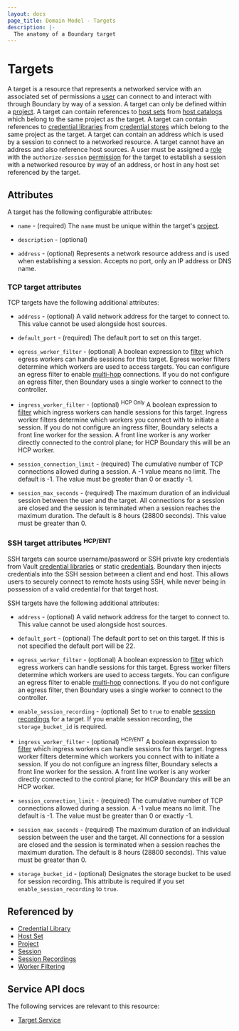 ```yaml
---
layout: docs
page_title: Domain Model - Targets
description: |-
  The anatomy of a Boundary target
---
```


# Targets

A target is a resource
that represents a networked service
with an associated set of permissions
a [user][] can connect to
and interact with
through Boundary
by way of a session.
A target can only be defined within a [project][].
A target can contain references to [host sets][] from [host catalogs][]
which belong to the same project as the target.
A target can contain references to [credential libraries][]
from [credential stores][] which belong to the same project as the target.
A target can contain an address
which is used by a session to connect to a networked resource.
A target cannot have an address and also reference host sources.
A user must be assigned a [role][] with the `authorize-session` [permission][]
for the target to
establish a session with a networked resource by way of an address,
or host in any host set referenced by the target.

## Attributes

A target has the following configurable attributes:

- `name` - (required)
  The `name` must be unique within the target's [project][].

- `description` - (optional)

- `address` - (optional)
  Represents a network resource address and is used when establishing a session.
  Accepts no port, only an IP address or DNS name.

### TCP target attributes

TCP targets have the following additional attributes:

- `address` - (optional)
  A valid network address for the target to connect to.
  This value cannot be used alongside host sources.

- `default_port` - (required)
  The default port to set on this target.

- `egress_worker_filter` - (optional)
  A boolean expression to [filter][] which egress workers can handle sessions
  for this target.
  Egress worker filters determine which workers are used to access targets.
  You can configure an egress filter to enable [multi-hop](/boundary/docs/configuration/worker/pki-worker#multi-hop-workershcp-only) connections.
  If you do not configure an egress filter, then Boundary uses a single worker to connect to the controller.

- `ingress_worker_filter` - (optional) <sup>HCP Only</sup>
  A boolean expression to [filter][] which ingress workers can handle sessions
  for this target.
  Ingress worker filters determine which workers you connect with to initiate a session.
  If you do not configure an ingress filter, Boundary selects a front line worker for the session.
  A front line worker is any worker directly connected to the control plane; for HCP Boundary this will be an HCP worker.

- `session_connection_limit` - (required)
  The cumulative number of TCP connections allowed during a session.
  A -1 value means no limit.
  The default is -1.
  The value must be greater than 0 or exactly -1.

- `session_max_seconds` - (required)
  The maximum duration of an individual session between the user and the target.
  All connections for a session are closed
  and the session is terminated
  when a session reaches the maximum duration.
  The default is 8 hours (28800 seconds).
  This value must be greater than 0.

### SSH target attributes <sup>HCP/ENT</sup>

SSH targets can source username/password or SSH private key credentials from Vault [credential libraries][] or static
[credentials][]. Boundary then injects credentials into the SSH session between a client and end host. This allows users to
securely connect to remote hosts using SSH, while never being in possession of a valid credential for that target host.

SSH targets have the following additional attributes:

- `address` - (optional)
  A valid network address for the target to connect to.
  This value cannot be used alongside host sources.

- `default_port` - (optional)
  The default port to set on this target.
  If this is not specified the default port will be 22.

- `egress_worker_filter` - (optional)
  A boolean expression to [filter][] which egress workers can handle sessions
  for this target.
  Egress worker filters determine which workers are used to access targets.
  You can configure an egress filter to enable [multi-hop](/boundary/docs/configuration/worker/pki-worker#multi-hop-workershcp-only) connections.
  If you do not configure an egress filter, then Boundary uses a single worker to connect to the controller.

- `enable_session_recording` - (optional)
  Set to `true` to enable [session recordings][] for a target.
  If you enable session recording, the `storage_bucket_id` is required.

- `ingress_worker_filter` - (optional) <sup>HCP/ENT</sup>
  A boolean expression to [filter][] which ingress workers can handle sessions
  for this target.
  Ingress worker filters determine which workers you connect with to initiate a session.
  If you do not configure an ingress filter, Boundary selects a front line worker for the session.
  A front line worker is any worker directly connected to the control plane; for HCP Boundary this will be an HCP worker.

- `session_connection_limit` - (required)
  The cumulative number of TCP connections allowed during a session.
  A -1 value means no limit.
  The default is -1.
  The value must be greater than 0 or exactly -1.

- `session_max_seconds` - (required)
  The maximum duration of an individual session between the user and the target.
  All connections for a session are closed
  and the session is terminated
  when a session reaches the maximum duration.
  The default is 8 hours (28800 seconds).
  This value must be greater than 0.

- `storage_bucket_id` - (optional)
  Designates the storage bucket to be used for session recording.
  This attribute is required if you set `enable_session_recording` to `true`.

## Referenced by

- [Credential Library][]
- [Host Set][]
- [Project][]
- [Session][]
- [Session Recordings][]
- [Worker Filtering][]

[credentials]: /boundary/docs/concepts/domain-model/credentials
[credential library]: /boundary/docs/concepts/domain-model/credential-libraries
[credential libraries]: /boundary/docs/concepts/domain-model/credential-libraries
[credential store]: /boundary/docs/concepts/domain-model/credential-stores
[credential stores]: /boundary/docs/concepts/domain-model/credential-stores
[host catalog]: /boundary/docs/concepts/domain-model/host-catalogs
[host catalogs]: /boundary/docs/concepts/domain-model/host-catalogs
[host set]: /boundary/docs/concepts/domain-model/host-sets
[host sets]: /boundary/docs/concepts/domain-model/host-sets
[host]: /boundary/docs/concepts/domain-model/hosts
[hosts]: /boundary/docs/concepts/domain-model/hosts
[permission]: /boundary/docs/concepts/security/permissions
[permissions]: /boundary/docs/concepts/security/permissions
[project]: /boundary/docs/concepts/domain-model/scopes#projects
[projects]: /boundary/docs/concepts/domain-model/scopes#projects
[role]: /boundary/docs/concepts/domain-model/roles
[roles]: /boundary/docs/concepts/domain-model/roles
[session]: /boundary/docs/concepts/domain-model/sessions
[sessions]: /boundary/docs/concepts/domain-model/sessions
[session recordings]: /boundary/docs/concepts/domain-model/session-recordings
[filter]: /boundary/docs/concepts/filtering/worker-tags
[worker filtering]: /boundary/docs/concepts/filtering/worker-tags
[user]: /boundary/docs/concepts/domain-model/users
[users]: /boundary/docs/concepts/domain-model/users

## Service API docs

The following services are relevant to this resource:

- [Target Service](/boundary/api-docs/target-service)
